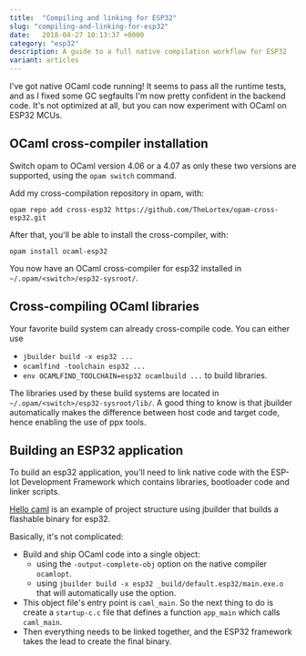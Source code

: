 ```yaml
---
title:  "Compiling and linking for ESP32"
slug: "compiling-and-linking-for-esp32"
date:   2018-04-27 10:13:37 +0000
category: "esp32"
description: A guide to a full native compilation workflow for ESP32
variant: articles
---
```

I've got native OCaml code running! It seems to pass all the runtime tests, and as I fixed some GC segfaults I'm now pretty confident in the backend code. 
It's not optimized at all, but you can now experiment with OCaml on ESP32 MCUs. 

## OCaml cross-compiler installation

Switch opam to OCaml version 4.06 or a 4.07 as only these two versions are supported, using the `opam switch` command.

Add my cross-compilation repository in opam, with:
```
opam repo add cross-esp32 https://github.com/TheLortex/opam-cross-esp32.git
```
After that, you'll be able to install the cross-compiler, with:
```
opam install ocaml-esp32
```

You now have an OCaml cross-compiler for esp32 installed in `~/.opam/<switch>/esp32-sysroot/`. 

## Cross-compiling OCaml libraries

Your favorite build system can already cross-compile code. You can either use
* `jbuilder build -x esp32 ...`
* `ocamlfind -toolchain esp32 ...`
* `env OCAMLFIND_TOOLCHAIN=esp32 ocamlbuild ...`
to build libraries.

The libraries used by these build systems are located in `~/.opam/<switch>/esp32-sysroot/lib/`. A good thing to know is that jbuilder automatically makes the difference between host code and target code, hence enabling the use of ppx tools. 

## Building an ESP32 application

To build an esp32 application, you'll need to link native code with the ESP-Iot Development Framework which contains libraries, bootloader code and linker scripts. 

[Hello caml](https://github.com/TheLortex/hello_caml) is an example of project structure using jbuilder that builds a flashable binary for esp32. 

Basically, it's not complicated:
* Build and ship OCaml code into a single object:
  - using the `-output-complete-obj` option on the native compiler `ocamlopt`.
  - using `jbuilder build -x esp32 _build/default.esp32/main.exe.o` that will automatically use the option.
* This object file's entry point is `caml_main`. So the next thing to do is create a `startup-c.c` file that defines a function `app_main` which calls `caml_main`. 
* Then everything needs to be linked together, and the ESP32 framework takes the lead to create the final binary. 
